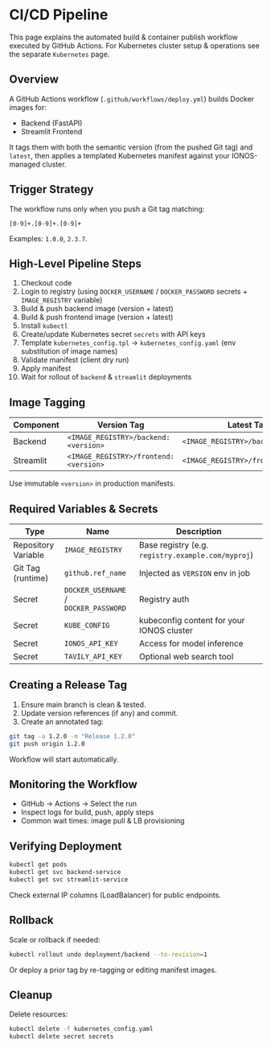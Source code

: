 # CI/CD Pipeline

This page explains the automated build & container publish workflow executed by GitHub Actions. For Kubernetes cluster setup & operations see the separate `Kubernetes` page.

## Overview
A GitHub Actions workflow (`.github/workflows/deploy.yml`) builds Docker images for:
- Backend (FastAPI)
- Streamlit Frontend

It tags them with both the semantic version (from the pushed Git tag) and `latest`, then applies a templated Kubernetes manifest against your IONOS-managed cluster.

## Trigger Strategy
The workflow runs only when you push a Git tag matching:
```
[0-9]+.[0-9]+.[0-9]+
```
Examples: `1.0.0`, `2.3.7`.

## High-Level Pipeline Steps
1. Checkout code
2. Login to registry (using `DOCKER_USERNAME` / `DOCKER_PASSWORD` secrets + `IMAGE_REGISTRY` variable)
3. Build & push backend image (version + latest)
4. Build & push frontend image (version + latest)
5. Install `kubectl`
6. Create/update Kubernetes secret `secrets` with API keys
7. Template `kubernetes_config.tpl` → `kubernetes_config.yaml` (env substitution of image names)
8. Validate manifest (client dry run)
9. Apply manifest
10. Wait for rollout of `backend` & `streamlit` deployments

## Image Tagging
| Component | Version Tag | Latest Tag |
|-----------|-------------|------------|
| Backend   | `<IMAGE_REGISTRY>/backend:<version>` | `<IMAGE_REGISTRY>/backend:latest` |
| Streamlit | `<IMAGE_REGISTRY>/frontend:<version>` | `<IMAGE_REGISTRY>/frontend:latest` |

Use immutable `<version>` in production manifests.

## Required Variables & Secrets
| Type | Name | Description |
|------|------|-------------|
| Repository Variable | `IMAGE_REGISTRY` | Base registry (e.g. `registry.example.com/myproj`) |
| Git Tag (runtime) | `github.ref_name` | Injected as `VERSION` env in job |
| Secret | `DOCKER_USERNAME` / `DOCKER_PASSWORD` | Registry auth |
| Secret | `KUBE_CONFIG` | kubeconfig content for your IONOS cluster |
| Secret | `IONOS_API_KEY` | Access for model inference |
| Secret | `TAVILY_API_KEY` | Optional web search tool |

## Creating a Release Tag
1. Ensure main branch is clean & tested.
2. Update version references (if any) and commit.
3. Create an annotated tag:
```bash
git tag -a 1.2.0 -m "Release 1.2.0"
git push origin 1.2.0
```
Workflow will start automatically.

## Monitoring the Workflow
- GitHub → Actions → Select the run
- Inspect logs for build, push, apply steps
- Common wait times: image pull & LB provisioning

## Verifying Deployment
```bash
kubectl get pods
kubectl get svc backend-service
kubectl get svc streamlit-service
```
Check external IP columns (LoadBalancer) for public endpoints.

## Rollback
Scale or rollback if needed:
```bash
kubectl rollout undo deployment/backend --to-revision=1
```
Or deploy a prior tag by re-tagging or editing manifest images.

## Cleanup
Delete resources:
```bash
kubectl delete -f kubernetes_config.yaml
kubectl delete secret secrets
```